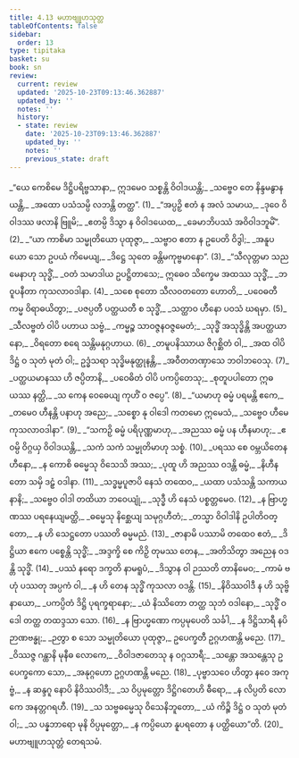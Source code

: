 ```yaml
---
title: 4.13 မဟာဗျူဟသုတ္တ
tableOfContents: false
sidebar:
  order: 13
type: tipitaka
basket: su
book: sn
review:
  current: review
  updated: '2025-10-23T09:13:46.362887'
  updated_by: ''
  notes: ''
  history:
  - state: review
    date: '2025-10-23T09:13:46.362887'
    updated_by: ''
    notes: ''
    previous_state: draft
---
```



<ReviewStatus review={frontmatter.review} showDetails={true} />

<HypothesisAnnotation frontmatter={frontmatter} />

<DynamicBreadcrumb />

<Division number="902" book="sn" e="ch" v="18" p="418">

<Paragraph number="1075" type="verses" book="sn">
_“ယေ ကေစိမေ ဒိဋ္ဌိပရိဗ္ဗသာနာ,_  
ဣဒမေဝ သစ္စန္တိ ဝိဝါဒယန္တိ;_  
_သဗ္ဗေဝ တေ နိန္ဒမနွာနယန္တိ,_  
_အထော ပသံသမ္ပိ လဘန္တိ တတ္ထ”. (1)_  

</Paragraph>

</Division>
<Division number="903" book="sn" e="ch" v="18" p="418">

<Paragraph number="1076" type="verses" book="sn">
_“အပ္ပဉှိ ဧတံ န အလံ သမာယ,_  
_ဒုဝေ ဝိဝါဒဿ ဖလာနိ ဗြူမိ;_  
_ဧတမ္ပိ ဒိသွာ န ဝိဝါဒယေထ,_  
_ခေမာဘိပဿံ အဝိဝါဒဘူမိံ”. (2)_  

</Paragraph>

</Division>
<Division number="904" book="sn" e="ch" v="18" p="418">

<Paragraph number="1077" type="verses" book="sn">
_“ယာ ကာစိမာ သမ္မုတိယော ပုထုဇ္ဇာ,_  
_သဗ္ဗာဝ ဧတာ န ဥပေတိ ဝိဒွါ;_  
_အနူပယော သော ဥပယံ ကိမေယျ,_  
_ဒိဋ္ဌေ သုတေ ခန္တိမကုဗ္ဗမာနော”. (3)_  

</Paragraph>

</Division>
<Division number="905" book="sn" e="ch" v="18" p="418">

<Paragraph number="1078" type="verses" book="sn">
_“သီလုတ္တမာ သညမေနာဟု သုဒ္ဓိံ,_  
_ဝတံ သမာဒါယ ဥပဋ္ဌိတာသေ;_  
ဣဓေဝ သိက္ခေမ အထဿ သုဒ္ဓိံ,_  
_ဘဝူပနီတာ ကုသလာဝဒါနာ. (4)_  

</Paragraph>

</Division>
<Division number="906" book="sn" e="ch" v="18" p="418">

<Paragraph number="1079" type="verses" book="sn">
_သစေ စုတော သီလဝတတော ဟောတိ,_  
_ပဝေဓတီ ကမ္မ ဝိရာဓယိတွာ;_  
_ပဇပ္ပတီ ပတ္ထယတီ စ သုဒ္ဓိံ,_  
_သတ္ထာဝ ဟီနော ပဝသံ ဃရမှာ. (5)_  

</Paragraph>

</Division>
<Division number="907" book="sn" e="ch" v="18" p="419">

<Paragraph number="1080" type="verses" book="sn">
_သီလဗ္ဗတံ ဝါပိ ပဟာယ သဗ္ဗံ,_  
_ကမ္မဉ္စ သာဝဇ္ဇနဝဇ္ဇမေတံ;_  
_သုဒ္ဓိံ အသုဒ္ဓိန္တိ အပတ္ထယာနော,_  
_ဝိရတော စရေ သန္တိမနုဂ္ဂဟာယ. (6)_  

</Paragraph>

</Division>
<Division number="908" book="sn" e="ch" v="18" p="419">

<Paragraph number="1081" type="verses" book="sn">
_တမူပနိဿာယ ဇိဂုစ္ဆိတံ ဝါ,_  
_အထ ဝါပိ ဒိဋ္ဌံ ဝ သုတံ မုတံ ဝါ;_  
ဥဒ္ဓံသရာ သုဒ္ဓိမနုတ္ထုနန္တိ,_  
_အဝီတတဏှာသေ ဘဝါဘဝေသု. (7)_  

</Paragraph>

</Division>
<Division number="909" book="sn" e="ch" v="18" p="419">

<Paragraph number="1082" type="verses" book="sn">
_ပတ္ထယမာနဿ ဟိ ဇပ္ပိတာနိ,_  
_ပဝေဓိတံ ဝါပိ ပကပ္ပိတေသု;_  
_စုတူပပါတော ဣဓ ယဿ နတ္ထိ,_  
_သ ကေန ဝေဓေယျ ကုဟိံ ဝ ဇပ္ပေ”. (8)_  

</Paragraph>

</Division>
<Division number="910" book="sn" e="ch" v="18" p="419">

<Paragraph number="1083" type="verses" book="sn">
_“ယမာဟု ဓမ္မံ ပရမန္တိ ဧကေ,_  
_တမေဝ ဟီနန္တိ ပနာဟု အညေ;_  
_သစ္စော နု ဝါဒေါ ကတမော ဣမေသံ,_  
_သဗ္ဗေဝ ဟီမေ ကုသလာဝဒါနာ”. (9)_  

</Paragraph>

</Division>
<Division number="911" book="sn" e="ch" v="18" p="419">

<Paragraph number="1084" type="verses" book="sn">
_“သကဉှိ ဓမ္မံ ပရိပုဏ္ဏမာဟု,_  
_အညဿ ဓမ္မံ ပန ဟီနမာဟု;_  
_ဧဝမ္ပိ ဝိဂ္ဂယှ ဝိဝါဒယန္တိ,_  
_သကံ သကံ သမ္မုတိမာဟု သစ္စံ. (10)_  

</Paragraph>

</Division>
<Division number="912" book="sn" e="ch" v="18" p="419">

<Paragraph number="1085" type="verses" book="sn">
_ပရဿ စေ ဝမ္ဘယိတေန ဟီနော,_  
_န ကောစိ ဓမ္မေသု ဝိသေသိ အဿ;_  
_ပုထူ ဟိ အညဿ ဝဒန္တိ ဓမ္မံ,_  
_နိဟီနတော သမှိ ဒဠှံ ဝဒါနာ. (11)_  

</Paragraph>

</Division>
<Division number="913" book="sn" e="ch" v="18" p="419">

<Paragraph number="1086" type="verses" book="sn">
_သဒ္ဓမ္မပူဇာပိ နေသံ တထေဝ,_  
_ယထာ ပသံသန္တိ သကာယနာနိ;_  
_သဗ္ဗေဝ ဝါဒါ တထိယာ ဘဝေယျုံ,_  
_သုဒ္ဓီ ဟိ နေသံ ပစ္စတ္တမေဝ. (12)_  

</Paragraph>

</Division>
<Division number="914" book="sn" e="ch" v="18" p="420">

<Paragraph number="1087" type="verses" book="sn">
_န ဗြာဟ္မဏဿ ပရနေယျမတ္ထိ,_  
_ဓမ္မေသု နိစ္ဆေယျ သမုဂ္ဂဟီတံ;_  
_တသ္မာ ဝိဝါဒါနိ ဥပါတိဝတ္တော,_  
_န ဟိ သေဋ္ဌတော ပဿတိ ဓမ္မမညံ. (13)_  

</Paragraph>

</Division>
<Division number="915" book="sn" e="ch" v="18" p="420">

<Paragraph number="1088" type="verses" book="sn">
_ဇာနာမိ ပဿာမိ တထေဝ ဧတံ,_  
_ဒိဋ္ဌိယာ ဧကေ ပစ္စေန္တိ သုဒ္ဓိံ;_  
_အဒ္ဒက္ခိ စေ ကိဉှိ တုမဿ တေန,_  
_အတိသိတွာ အညေန ဝဒန္တိ သုဒ္ဓိံ. (14)_  

</Paragraph>

</Division>
<Division number="916" book="sn" e="ch" v="18" p="420">

<Paragraph number="1089" type="verses" book="sn">
_ပဿံ နရော ဒက္ခတိ နာမရူပံ,_  
_ဒိသွာန ဝါ ဉဿတိ တာနိမေဝ;_  
_ကာမံ ဗဟုံ ပဿတု အပ္ပကံ ဝါ,_  
_န ဟိ တေန သုဒ္ဓိံ ကုသလာ ဝဒန္တိ. (15)_  

</Paragraph>

</Division>
<Division number="917" book="sn" e="ch" v="18" p="420">

<Paragraph number="1090" type="verses" book="sn">
_နိဝိဿဝါဒီ န ဟိ သုဗ္ဗိနာယော,_  
_ပကပ္ပိတံ ဒိဋ္ဌိ ပုရက္ခရာနော;_  
_ယံ နိဿိတော တတ္ထ သုဘံ ဝဒါနော,_  
_သုဒ္ဓိံ ဝဒေါ တတ္ထ တထဒ္ဒသာ သော. (16)_  

</Paragraph>

</Division>
<Division number="918" book="sn" e="ch" v="18" p="420">

<Paragraph number="1091" type="verses" book="sn">
_န ဗြာဟ္မဏော ကပ္ပမုပေတိ သင်္ခါ,_  
_န ဒိဋ္ဌိသာရီ နပိ ဉာဏဗန္ဓု;_  
_ဉတွာ စ သော သမ္မုတိယော ပုထုဇ္ဇာ,_  
ဥပေက္ခတီ ဥဂ္ဂဟဏန္တိ မညေ. (17)_  

</Paragraph>

</Division>
<Division number="919" book="sn" e="ch" v="18" p="420">

<Paragraph number="1092" type="verses" book="sn">
_ဝိဿဇ္ဇ ဂန္ထာနိ မုနီဓ လောကေ,_  
_ဝိဝါဒဇာတေသု န ဝဂ္ဂသာရီ;_  
_သန္တော အသန္တေသု ဥပေက္ခကော သော,_  
_အနုဂ္ဂဟော ဥဂ္ဂဟဏန္တိ မညေ. (18)_  

</Paragraph>

</Division>
<Division number="920" book="sn" e="ch" v="18" p="420">

<Paragraph number="1093" type="verses" book="sn">
_ပုဗ္ဗာသဝေ ဟိတွာ နဝေ အကုဗ္ဗံ,_  
_န ဆန္ဒဂူ နောပိ နိဝိဿဝါဒီ;_  
_သ ဝိပ္ပမုတ္တော ဒိဋ္ဌိဂတေဟိ ဓီရော,_  
_န လိပ္ပတိ လောကေ အနတ္တဂရဟီ. (19)_  

</Paragraph>

</Division>
<Division number="921" book="sn" e="ch" v="18" p="421">

<Paragraph number="1094" type="verses" book="sn">
_သ သဗ္ဗဓမ္မေသု ဝိသေနိဘူတော,_  
_ယံ ကိဉ္စိ ဒိဋ္ဌံ ဝ သုတံ မုတံ ဝါ;_  
_သ ပန္နဘာရော မုနိ ဝိပ္ပမုတ္တော,_  
_န ကပ္ပိယော နူပရတော န ပတ္ထိယော”တိ. (20)_  


</Paragraph>
</Division>

<Paragraph number="1095" type="center" book="sn">
မဟာဗျူဟသုတ္တံ တေရသမံ.
</Paragraph>